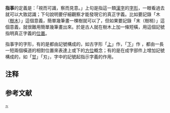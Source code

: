 {{Unreferenced|time=2022-02-03T00:26:04+00:00}}
'''指事'''的定義是：「視而可識，察而見意。」上句是指這一類[[漢字|漢字]]的[[字形|字形]]，一眼看過去就可以大致認識；下句說明要仔細觀察才能發現它的真正字義。比如要記錄「木（[[樹木|樹木]]）」這個意義，簡單幾筆畫一棵樹就可以了，但如果要記錄「末（樹梢）」這個意義，就很難用簡單幾筆畫出來。於是古人就在樹木上加一條短橫，用這個記號指明真正字義的[[位置|位置]]{{NoteTag|內容取自於[[六書|六書]]。|name="6b"}}。

指事字的字形，有的是都由記號構成的，如古字形「[[上|上]]」作，「[[下|下]]」作 ，都由一長一短兩個橫道的相對位置來表達上或下的[[方位|方位]]概念；有的是在成字部件上增加記號構成的，如「[[甘|甘]]」「刃」，字中的記號起指示字義的作用{{NoteTag|name="6b"}}。

== 注释 ==
{{NoteFoot}}

== 参考文献 ==
{{Reflist}}

[[Category:漢字|~]]